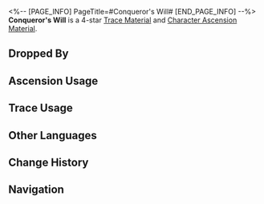 <%-- [PAGE_INFO]
PageTitle=#Conqueror's Will#
[END_PAGE_INFO] --%>
{{Item Infobox
|id          = 111013
|image       = Item Conqueror's Will.png
|type        = Trace Material
|type2       = Character Ascension Material
|invCategory = Upgrade Materials
|rarity      = 4
|effect      = 
|description = Condensed anti-matter. Advanced material used for enhancement.
|source1     = [[Antimatter Legion at Equilibrium Level 4 or higher]]
|source2     = [[Omni-Synthesizer]] &mdash; Material Synthesis
|source3     = [[Simulated Universe]] enemies
|source4     = [[Omni-Synthesizer]] &mdash; Material Exchange
}}
{{Description|Highly condensed anti-matter within the body of the Voidranger: Trampler. The moment of obliteration is the trumpet call for civilizations' destruction.<br /><br />''"They are all looking forward to the moment of obliteration, when they will be reforged and fused with the entire world."''}}
'''Conqueror's Will''' is a 4-star [[Trace Material]] and [[Character Ascension Material]].

==Dropped By==
{{Dropped By}}

==Ascension Usage==
{{Ascension Usage}}

==Trace Usage==
{{Trace Usage}}

==Other Languages==
{{Other Languages
|en   = Conqueror's Will
|zhs  = 践踏的意志
|zht  = 踐踏的意志
|ja   = 踏みにじる意志
|ko   = 짓밟힌 의지
|es   = Voluntad de conquista
|fr   = Volonté de conquérant
|ru   = Воля завоевателя
|th   = Conqueror's Will
|vi   = Ý Chí Giẫm Đạp
|de   = Wille des Eroberers
|id   = Conqueror's Will
|pt   = Vontade de Conquistador
}}

==Change History==
{{Change History|1.0}}

==Navigation==
{{Upgrade Material Navbox}}